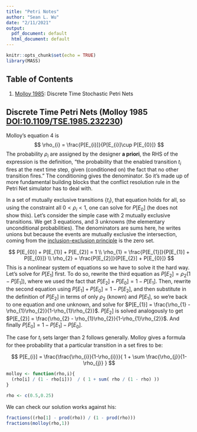 ```yaml
---
title: "Petri Notes"
author: "Sean L. Wu"
date: "2/11/2021"
output:
  pdf_document: default
  html_document: default
---
```


```r
knitr::opts_chunk$set(echo = TRUE)
library(MASS)
```

## Table of Contents

  1. [Molloy 1985](#Molloy-1985): Discrete Time Stochastic Petri Nets

## Discrete Time Petri Nets (Molloy 1985 [DOI:10.1109/TSE.1985.232230](https://doi.org/10.1109/TSE.1985.232230)) {#Molloy-1985}

Molloy's equation 4 is $$ \rho_{i} = \frac{P[E_{i}]}{P[E_{i}]\cup P[E_{0}]} $$ The probability $\rho_{i}$ are assigned by the designer **a priori**, the RHS of the expression is the definition, "the probability that the enabled transition $t_{i}$ fires at the next time step, given (conditioned on) the fact that no other transition fires." The conditioning gives the denominator. So it's made up of more fundamental building blocks that the conflict resolution rule in the Petri Net simulator has to deal with.

In a set of mutually exclusive transitions $\{t_{i}\}$, that equation holds for all, so using the constraint all $0<\rho_{i}<1$, one can solve for $P[E_{0}]$ (he does not show this). Let's consider the simple case with 2 mutually exclusive transitions. We get 3 equations, and 3 unknowns (the elementary unconditional probabilities). The denominators are sums here, he writes unions but because the events are mutually exclusive the intersection, coming from the [inclusion-exclusion principle](https://en.wikipedia.org/wiki/Inclusion%E2%80%93exclusion_principle#In_probability) is the zero set.

$$
P[E_{0}] + P[E_{1}] + P[E_{2}] = 1 \\
\rho_{1} = \frac{P[E_{1}]}{P[E_{1}] + P[E_{0}]} \\
\rho_{2} = \frac{P[E_{2}]}{P[E_{2}] + P[E_{0}]}
$$
This is a nonlinear system of equations so we have to solve it the hard way. Let's solve for $P[E_{1}]$ first. To do so, rewrite the third equation as $P[E_{2}] = \rho_{2}(1 - P[E_{1}])$, where we used the fact that $P[E_{2}]+P[E_{0}] = 1 - P[E_{1}]$.  Then, rewrite the second equation using $P[E_{1}]+P[E_{0}] = 1 - P[E_{2}]$, and then substitute in the definition of $P[E_{2}]$ in terms of only $\rho_{2}$ (known) and $P[E_{1}]$, so we're back to one equation and one unknown, and solve for $P[E_{1}] = \frac{\rho_{1} - \rho_{1}\rho_{2}}{1-\rho_{1}\rho_{2}}$. $P[E_{2}]$ is solved analogously to get $P[E_{2}] = \frac{\rho_{2} - \rho_{1}\rho_{2}}{1-\rho_{1}\rho_{2}}$. And finally $P[E_{0}] = 1 - P[E_{1}] - P[E_{0}]$.

The case for ${t_{i}}$ sets larger than 2 follows generally. Molloy gives a formula for thee probability that a particular transition in a set fires to be:

$$
P[E_{i}] = \frac{\frac{\rho_{i}}{1-\rho_{i}}}{ 1 + \sum \frac{\rho_{j}}{1-\rho_{j}} }
$$

```R
molloy <- function(rho,i){
  (rho[i] / (1 - rho[i]))  / ( 1 + sum( rho / (1 - rho) ))
}

rho <- c(0.5,0.25)
```

We can check our solution works against his:

```R
fractions((rho[1] - prod(rho)) / (1 - prod(rho)))
fractions(molloy(rho,1))
```
